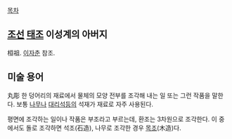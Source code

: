 [[목차]]

== [[조선]] [[태조]] 이성계의 아버지 ==
桓祖. [[이자춘]] 참조. 

== 미술 용어 ==
丸彫
한 덩어리의 재료에서 물체의 모양 전부를 조각해 내는 일 또는 그런 작품을 말한다. 보통 [[나무]]나 [[대리석]]등의 석재가 재료로 자주 사용된다.

평면에 조각하는 일이나 작품은 부조라고 부르는데, 환조는 3차원으로 조각한다. 이 중에서도 돌로 조각하면 석조(石造), 나무로 조각한 경우 [[목조]](木造)다.
